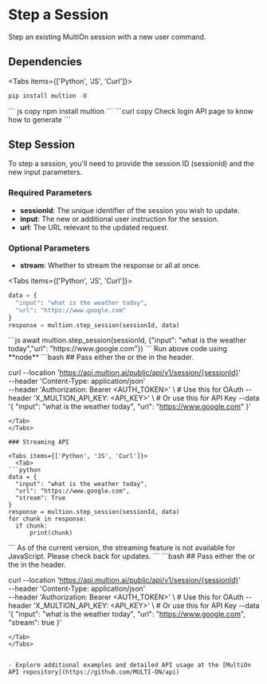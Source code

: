 # Step a Session

Step an existing MultiOn session with a new user command.

## Dependencies


<Tabs items={['Python', 'JS', 'Curl']}>
  <Tab>
  ```python copy
  pip install multion -U
  ```
  </Tab>
  <Tab>
  ``` js copy
  npm install multion
  ```
  </Tab>
  <Tab>
  ```curl copy
  Check login API page to know how to generate <AUTH_TOKEN>
  ```
  </Tab>
</Tabs>

## Step Session

To step a session, you'll need to provide the session ID (sessionId) and the new input parameters.

### Required Parameters

- **sessionId**: The unique identifier of the session you wish to update.
- **input**: The new or additional user instruction for the session.
- **url**: The URL relevant to the updated request.

### Optional Parameters

- **stream**: Whether to stream the response or all at once.

<Tabs items={['Python', 'JS', 'Curl']}>
  <Tab>
```python
data = {
  "input": "what is the weather today",
  "url": "https://www.google.com"
}
response = multion.step_session(sessionId, data)
```
  </Tab>
  <Tab>
  ```js
    await multion.step_session(sessionId, {"input": "what is the weather today","url": "https://www.google.com"})
  ```
<Callout type="info" emoji="ℹ️">
 Run above code using **node**
</Callout>
  </Tab>
  <Tab>
```bash
## Pass either the <AUTH_TOKEN> or the <API_KEY> in the header.

curl --location 'https://api.multion.ai/public/api/v1/session/{sessionId}' \
--header 'Content-Type: application/json' \
--header 'Authorization: Bearer <AUTH_TOKEN>' \ # Use this for OAuth
--header 'X_MULTION_API_KEY: <API_KEY>' \ # Or use this for API Key
--data '{
"input": "what is the weather today",
"url": "https://www.google.com"
}'

```
</Tab>
</Tabs>

### Streaming API

<Tabs items={['Python', 'JS', 'Curl']}>
  <Tab>
```python
data = {
  "input": "what is the weather today",
  "url": "https://www.google.com",
  "stream": True
}
response = multion.step_session(sessionId, data)
for chunk in response:
  if chunk:
      print(chunk)
```
  </Tab>
  <Tab>
  ```
  As of the current version, the streaming feature is not available for JavaScript.
  Please check back for updates.
  ```
  </Tab>
  <Tab>
```bash
## Pass either the <AUTH_TOKEN> or the <API_KEY> in the header.

curl --location 'https://api.multion.ai/public/api/v1/session/{sessionId}' \
--header 'Content-Type: application/json' \
--header 'Authorization: Bearer <AUTH_TOKEN>' \ # Use this for OAuth
--header 'X_MULTION_API_KEY: <API_KEY>' \ # Or use this for API Key
--data '{
"input": "what is the weather today",
"url": "https://www.google.com",
"stream": true
}'

```
</Tab>
</Tabs>


- Explore additional examples and detailed API usage at the [MultiOn API repository](https://github.com/MULTI-ON/api)
